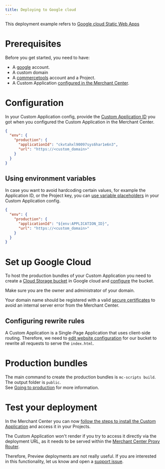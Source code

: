 ```yaml
---
title: Deploying to Google cloud
---
```


This deployment example refers to [Google cloud Static Web Apps](https://codelabs.developers.google.com/codelabs/cloud-webapp-hosting-gcs#0)

# Prerequisites

Before you get started, you need to have:

- A [google](https://accounts.google.com/SignUp) account.
- A custom domain
- A [commercetools](https://docs.commercetools.com/getting-started) account and a Project.
- A Custom Application [configured in the Merchant Center](https://docs.commercetools.com/merchant-center/managing-custom-applications).

# Configuration

In your Custom Application config, provide the [Custom Application ID](/api-reference/application-config#envproductionapplicationid) you got when you configured the Custom Application in the Merchant Center.


```json title="custom-application-config.json"
{
  "env": {
    "production": {
      "applicationId": "ckvtahxl90097sys6har1e6n3",
      "url": "https://<custom_domain>"
    }
  }
}
```

## Using environment variables

In case you want to avoid hardcoding certain values, for example the Application ID, or the Project key, you can [use variable placeholders](/api-reference/application-config#using-variable-placeholders) in your Custom Application config.

```json title="custom-application-config.json" highlightLines="4"
{
  "env": {
    "production": {
      "applicationId": "${env:APPLICATION_ID}",
      "url": "https://<custom_domain>"
    }
  }
}
```

# Set up Google Cloud

To host the production bundles of your Custom Application you need to create a [Cloud Storage bucket](https://console.cloud.google.com/storage) in Google cloud and [configure](https://cloud.google.com/storage/docs/hosting-static-website#create-bucket) the bucket.

Make sure you are the owner and administrator of your domain.

<Info>

 Your domain name should be registered with a valid [secure certificates](https://support.google.com/domains/answer/7630973?hl=en&visit_id=637951191082633113-3999318342&rd=1) to avoid an internal server error from the Merchant Center.

</Info>


## Configuring rewrite rules

A Custom Application is a Single-Page Application that uses client-side routing. Therefore, we need to [edit website configuration](https://cloud.google.com/storage/docs/hosting-static-website#specialty-pages) for our bucket to rewrite all requests to serve the `index.html`.


# Production bundles

The main command to create the production bundles is `mc-scripts build`. The output folder is `public`.<br />
See [Going to production](/development/going-to-production) for more information.

# Test your deployment

In the Merchant Center you can now [follow the steps to install the Custom Application](https://docs.commercetools.com/merchant-center/managing-custom-applications) and access it in your Projects.

<Warning>

The Custom Application won't render if you try to access it directly via the deployment URL, as it needs to be served within the [Merchant Center Proxy Router](/concepts/merchant-center-proxy-router).

Therefore, Preview deployments are not really useful. If you are interested in this functionality, let us know and open a [support issue](https://github.com/commercetools/merchant-center-application-kit/issues/new/choose).

</Warning>
